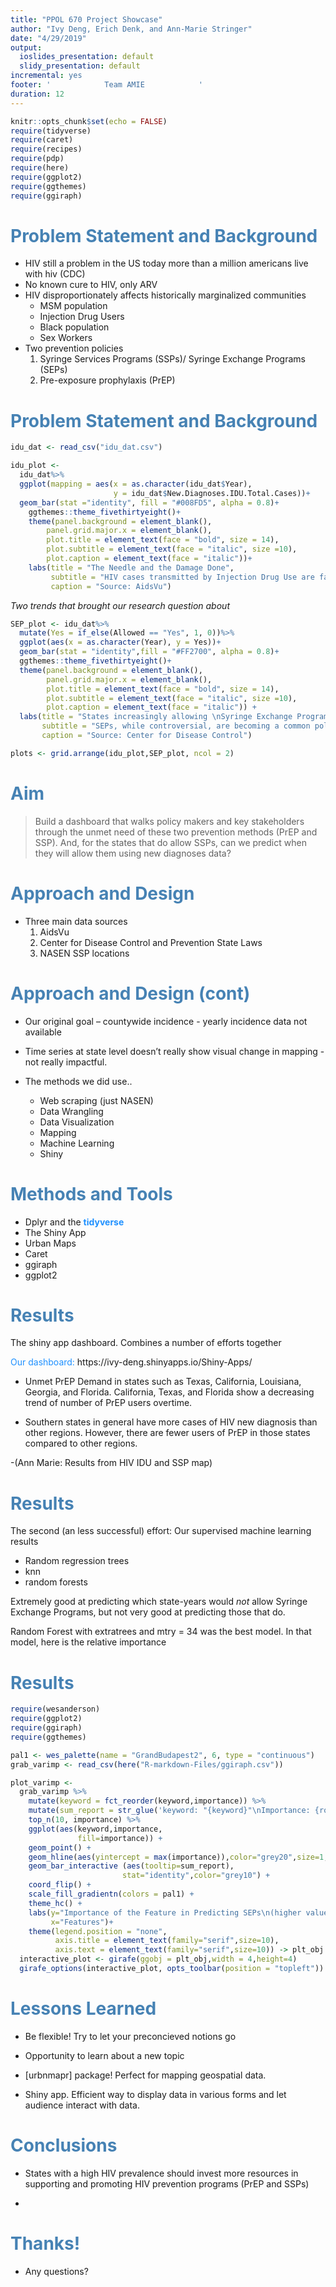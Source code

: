 ```yaml
---
title: "PPOL 670 Project Showcase"
author: "Ivy Deng, Erich Denk, and Ann-Marie Stringer"
date: "4/29/2019"
output:
  ioslides_presentation: default
  slidy_presentation: default
incremental: yes
footer: '            Team AMIE            '
duration: 12
---
```


```r
knitr::opts_chunk$set(echo = FALSE)
require(tidyverse)
require(caret)
require(recipes)
require(pdp)
require(here)
require(ggplot2)
require(ggthemes)
require(ggiraph)
```

# <span style="color:steelblue">**Problem Statement and Background** </span>

- HIV still a problem in the US today more than a million americans live with hiv (CDC)
- No known cure to HIV, only ARV
- HIV disproportionately affects historically marginalized communities
    - MSM population
    - Injection Drug Users 
    - Black population
    - Sex Workers
- Two prevention policies
  1. Syringe Services Programs (SSPs)/ Syringe Exchange Programs (SEPs)
  2. Pre-exposure prophylaxis (PrEP)
  
# <span style="color:steelblue">**Problem Statement and Background** </span>
```r
idu_dat <- read_csv("idu_dat.csv")

idu_plot <- 
  idu_dat%>%
  ggplot(mapping = aes(x = as.character(idu_dat$Year),
                       y = idu_dat$New.Diagnoses.IDU.Total.Cases))+
  geom_bar(stat ="identity", fill = "#008FD5", alpha = 0.8)+
    ggthemes::theme_fivethirtyeight()+
    theme(panel.background = element_blank(),
        panel.grid.major.x = element_blank(),
        plot.title = element_text(face = "bold", size = 14),
        plot.subtitle = element_text(face = "italic", size =10),
        plot.caption = element_text(face = "italic"))+
    labs(title = "The Needle and the Damage Done",
         subtitle = "HIV cases transmitted by Injection Drug Use are falling",
         caption = "Source: AidsVu")
```

*Two trends that brought our research question about*
```r
SEP_plot <- idu_dat%>%
  mutate(Yes = if_else(Allowed == "Yes", 1, 0))%>%
  ggplot(aes(x = as.character(Year), y = Yes))+
  geom_bar(stat = "identity",fill = "#FF2700", alpha = 0.8)+
  ggthemes::theme_fivethirtyeight()+
  theme(panel.background = element_blank(),
        panel.grid.major.x = element_blank(),
        plot.title = element_text(face = "bold", size = 14),
        plot.subtitle = element_text(face = "italic", size =10),
        plot.caption = element_text(face = "italic")) +
  labs(title = "States increasingly allowing \nSyringe Exchange Programs",
       subtitle = "SEPs, while controversial, are becoming a common policy tool",
       caption = "Source: Center for Disease Control")
```
```r
plots <- grid.arrange(idu_plot,SEP_plot, ncol = 2)
```

# <span style="color:steelblue">**Aim** </span>

 >Build a dashboard that walks policy makers and key stakeholders through the unmet need of these two prevention methods (PrEP and SSP). And, for the states that do allow SSPs, can we predict when they will allow them using new diagnoses data?

# <span style="color:steelblue">**Approach and Design** </span>
- Three main data sources
  1. AidsVu
  2. Center for Disease Control and Prevention State Laws
  3. NASEN SSP locations
  
# <span style="color:steelblue">**Approach and Design (cont)** </span>
- Our original goal -- countywide incidence - yearly incidence data not available

- Time series at state level doesn’t really show visual change in mapping  - not really impactful. 

- The methods we did use..
  - Web scraping (just NASEN)
  - Data Wrangling
  - Data Visualization
  - Mapping
  - Machine Learning
  - Shiny

# <span style="color:steelblue">**Methods and Tools** </span>

- Dplyr and the <span style="color:dodgerblue">**tidyverse** </span>
- The Shiny App
- Urban Maps
- Caret
- ggiraph
- ggplot2

# <span style="color:steelblue">**Results** </span> 

The shiny app dashboard. Combines a number of efforts together

<span style="color:dodgerblue"> Our dashboard: </span> 
https://ivy-deng.shinyapps.io/Shiny-Apps/

- Unmet PrEP Demand in states such as Texas, California, Louisiana, Georgia, and Florida. California, Texas, and Florida show a decreasing trend of number of PrEP users overtime. 

- Southern states in general have more cases of HIV new diagnosis than other regions. However, there are fewer users of PrEP in those states compared to other regions. 

-(Ann Marie: Results from HIV IDU and SSP map)

# <span style="color:steelblue">**Results** </span>
The second (an less successful) effort: Our supervised machine learning results

- Random regression trees
- knn
- random forests

Extremely good at predicting which state-years would *not* allow Syringe Exchange Programs, but not very good at predicting those that do.

Random Forest with extratrees and mtry = 34 was the best model. In that model, here is the relative importance

# <span style="color:steelblue">**Results** </span>
```r
require(wesanderson)
require(ggplot2)
require(ggiraph)
require(ggthemes)

pal1 <- wes_palette(name = "GrandBudapest2", 6, type = "continuous")
grab_varimp <- read_csv(here("R-markdown-Files/ggiraph.csv"))
```
```r
plot_varimp <- 
  grab_varimp %>% 
    mutate(keyword = fct_reorder(keyword,importance)) %>% 
    mutate(sum_report = str_glue('keyword: "{keyword}"\nImportance: {round(importance,2)}%')) %>% 
    top_n(10, importance) %>% 
    ggplot(aes(keyword,importance,
               fill=importance)) +
    geom_point() +
    geom_hline(aes(yintercept = max(importance)),color="grey20",size=1,alpha=.25) +
    geom_bar_interactive (aes(tooltip=sum_report),
                         stat="identity",color="grey10") + 
    coord_flip() +
    scale_fill_gradientn(colors = pal1) +
    theme_hc() +
    labs(y="Importance of the Feature in Predicting SEPs\n(higher values == more important)",
         x="Features")+
    theme(legend.position = "none",
          axis.title = element_text(family="serif",size=10),
          axis.text = element_text(family="serif",size=10)) -> plt_obj
  interactive_plot <- girafe(ggobj = plt_obj,width = 4,height=4)
  girafe_options(interactive_plot, opts_toolbar(position = "topleft"))

```


# <span style="color:steelblue">**Lessons Learned** </span>

- Be flexible! Try to let your preconcieved notions go

- Opportunity to learn about a new topic

- [urbnmapr] package! Perfect for mapping geospatial data. 

- Shiny app. Efficient way to display data in various forms and let audience interact with data. 


# <span style="color:steelblue">**Conclusions** </span>

- States with a high HIV prevalence should invest more resources in supporting and promoting HIV prevention programs (PrEP and SSPs)

- 

# <span style="color:steelblue">**Thanks!** </span>

- Any questions?

